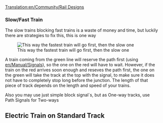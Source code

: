[[Translation:en/Community/Rail Designs]]
{{en/Nightly}}
===Slow/Fast Train===
The slow trains blocking fast trains is a waste of money and time, but luckily there are strategies to fix this, this is one way

[[File:en/Community/Rail design1.png|center|thumb|This way the fastest train will go first, then the slow one]]

A train coming from the green line will reserve the path first (using [[en/Manual/Signals]]), so the one on the red will have to wait. However, if the train on the red arrives soon enough and reseves the path first, the one on the green will take the track at the top with the signal, to make sure it does not have to completely stop long before the junction. The length of that piece of track depends on the length and speed of your trains.

Also you may use just simple block signal`s, but as One-way tracks, use Path Signals for Two-ways

==Electric Train on Standard Track==